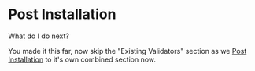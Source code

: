 # Post Installation
What do I do next?

You made it this far, now skip the "Existing Validators" section as we [Post Installation](/post) to it's own combined section now.